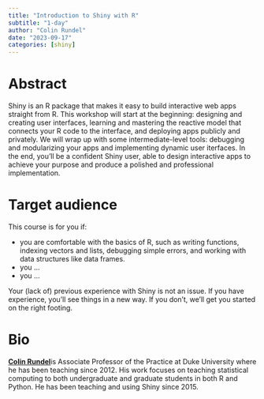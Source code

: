 ```yaml
---
title: "Introduction to Shiny with R"
subtitle: "1-day"
author: "Colin Rundel"
date: "2023-09-17"
categories: [shiny]
---
```


# Abstract

Shiny is an R package that makes it easy to build interactive web apps straight from R.
This workshop will start at the beginning: designing and creating user interfaces, learning and mastering the reactive model that connects your R code to the interface, and deploying apps publicly and privately.
We will wrap up with some intermediate-level tools: debugging and modularizing your apps and implementing dynamic user iterfaces.
In the end, you'll be a confident Shiny user, able to design interactive apps to achieve your purpose and produce a polished and professional implementation.

# Target audience

This course is for you if:

-   you are comfortable with the basics of R, such as writing functions, indexing vectors and lists, debugging simple errors, and working with data structures like data frames.
-   you ...
-   you ...

Your (lack of) previous experience with Shiny is not an issue.
If you have experience, you'll see things in a new way.
If you don't, we'll get you started on the right footing.

# Bio

[**Colin Rundel**](https://rundel.github.io/)is Associate Professor of the Practice at Duke University where he has been teaching since 2012.
His work focuses on teaching statistical computing to both undergraduate and graduate students in both R and Python.
He has been teaching and using Shiny since 2015.

